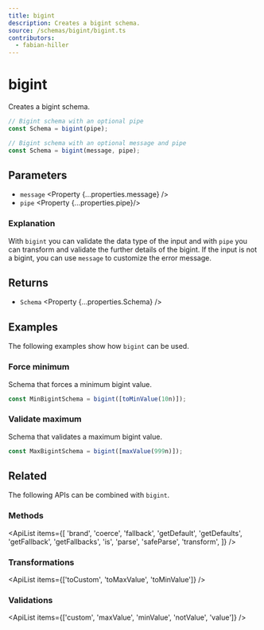 ```yaml
---
title: bigint
description: Creates a bigint schema.
source: /schemas/bigint/bigint.ts
contributors:
  - fabian-hiller
---
```



# bigint

Creates a bigint schema.

```ts
// Bigint schema with an optional pipe
const Schema = bigint(pipe);

// Bigint schema with an optional message and pipe
const Schema = bigint(message, pipe);
```

## Parameters

- `message` <Property {...properties.message} />
- `pipe` <Property {...properties.pipe}/>

### Explanation

With `bigint` you can validate the data type of the input and with `pipe` you can transform and validate the further details of the bigint. If the input is not a bigint, you can use `message` to customize the error message.

## Returns

- `Schema` <Property {...properties.Schema} />

## Examples

The following examples show how `bigint` can be used.

### Force minimum

Schema that forces a minimum bigint value.

```ts
const MinBigintSchema = bigint([toMinValue(10n)]);
```

### Validate maximum

Schema that validates a maximum bigint value.

```ts
const MaxBigintSchema = bigint([maxValue(999n)]);
```

## Related

The following APIs can be combined with `bigint`.

### Methods

<ApiList
  items={[
    'brand',
    'coerce',
    'fallback',
    'getDefault',
    'getDefaults',
    'getFallback',
    'getFallbacks',
    'is',
    'parse',
    'safeParse',
    'transform',
  ]}
/>

### Transformations

<ApiList items={['toCustom', 'toMaxValue', 'toMinValue']} />

### Validations

<ApiList items={['custom', 'maxValue', 'minValue', 'notValue', 'value']} />
